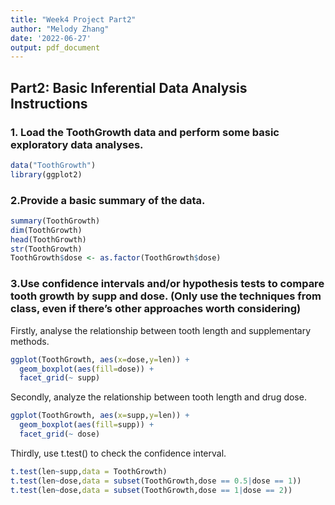 ```yaml
---
title: "Week4 Project Part2"
author: "Melody Zhang"
date: '2022-06-27'
output: pdf_document
---
```


## Part2: Basic Inferential Data Analysis Instructions

### 1. Load the ToothGrowth data and perform some basic exploratory data analyses.
```r
data("ToothGrowth")
library(ggplot2)
```

### 2.Provide a basic summary of the data.
```r
summary(ToothGrowth)
dim(ToothGrowth)
head(ToothGrowth)
str(ToothGrowth)
ToothGrowth$dose <- as.factor(ToothGrowth$dose)
```

### 3.Use confidence intervals and/or hypothesis tests to compare tooth growth by supp and dose. (Only use the techniques from class, even if there's other approaches worth considering)

Firstly, analyse the relationship between tooth length and supplementary methods.
```r
ggplot(ToothGrowth, aes(x=dose,y=len)) +     
  geom_boxplot(aes(fill=dose)) +
  facet_grid(~ supp)
```

Secondly, analyze the relationship between tooth length and drug dose.
```r
ggplot(ToothGrowth, aes(x=supp,y=len)) +     
  geom_boxplot(aes(fill=supp)) +
  facet_grid(~ dose)
```

Thirdly, use t.test() to check the confidence interval.
```r
t.test(len~supp,data = ToothGrowth)
t.test(len~dose,data = subset(ToothGrowth,dose == 0.5|dose == 1))
t.test(len~dose,data = subset(ToothGrowth,dose == 1|dose == 2))
```